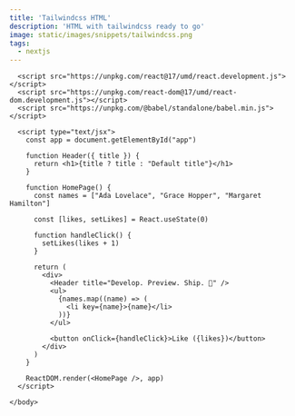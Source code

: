 ```yaml
---
title: 'Tailwindcss HTML'
description: 'HTML with tailwindcss ready to go'
image: static/images/snippets/tailwindcss.png
tags:
  - nextjs
---
```


<Codeblock>
  <html>
    <body>
      <div id="app"></div>

      <script src="https://unpkg.com/react@17/umd/react.development.js"></script>
      <script src="https://unpkg.com/react-dom@17/umd/react-dom.development.js"></script>
      <script src="https://unpkg.com/@babel/standalone/babel.min.js"></script>

      <script type="text/jsx">
        const app = document.getElementById("app")

        function Header({ title }) {
          return <h1>{title ? title : "Default title"}</h1>
        }

        function HomePage() {
          const names = ["Ada Lovelace", "Grace Hopper", "Margaret Hamilton"]

          const [likes, setLikes] = React.useState(0)

          function handleClick() {
            setLikes(likes + 1)
          }

          return (
            <div>
              <Header title="Develop. Preview. Ship. 🚀" />
              <ul>
                {names.map((name) => (
                  <li key={name}>{name}</li>
                ))}
              </ul>

              <button onClick={handleClick}>Like ({likes})</button>
            </div>
          )
        }

        ReactDOM.render(<HomePage />, app)
      </script>

    </body>

  </html>
</Codeblock>
